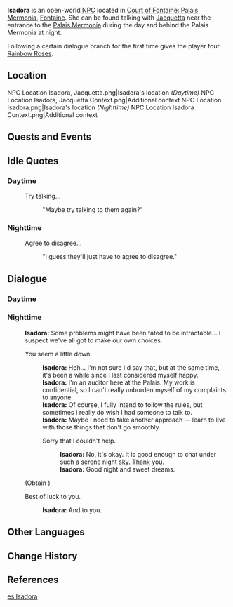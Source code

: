 {{Meta
<!-- Remove this template after adding the missing info -->
|missing_NPC_profile  = yes
}}
{{Character Infobox
|type             = Open-World NPC
|image            = NPC Isadora.png
|realname         = <!-- Optional, if different from in-game name -->
|deceased         = <!-- Past (for deceased prior to events of the game) or free response -->
|region           = Fontaine
|location         = Fontaine
|affiliation       = 
|title            = Auditor

|ancestry         = <!-- Clan/family -->
|father           = 
|mother           = 
|spouse           = 
|sibling          = 
|child            = 
|relative         = 

|voiceEN          = [https://kriscomics.com/ Kristen McGuire]<ref name="Kristen McGuire 3">Twitter: [https://twitter.com/KrisComics/status/1734249684569387459 EN VA Self Announcement] ([https://archive.ph/ORgkg Archived])</ref>
|voiceCN          = 
|voiceJP          = 
|voiceKR          = 
|dialoguereward   = {{Card|Rainbow Rose|4}}
}}
'''Isadora''' is an open-world [[NPC]] located in [[Court of Fontaine: Palais Mermonia]], [[Fontaine]]. She can be found talking with [[Jacquetta]] near the entrance to the [[Palais Mermonia]] during the day and behind the Palais Mermonia at night.

Following a certain dialogue branch for the first time gives the player four [[Rainbow Rose]]s.
<!--
==Profile==
''(To be added.)''
-->
==Location==
<gallery>
NPC Location Isadora, Jacquetta.png|Isadora's location ''(Daytime)''
NPC Location Isadora, Jacquetta Context.png|Additional context
NPC Location Isadora.png|Isadora's location ''(Nighttime)''
NPC Location Isadora Context.png|Additional context
</gallery>

==Quests and Events==
{{Quests and Events}}

==Idle Quotes==
===Daytime===
{{Dialogue Start}}
:{{DIcon|Idle}} Try talking...
::{{A|VO Isadora 01.ogg}} "Maybe try talking to them again?"
{{Dialogue End}}

===Nighttime===
{{Dialogue Start}}
:{{DIcon|Idle}} Agree to disagree...
::{{A|VO Isadora 02.ogg}} "I guess they'll just have to agree to disagree."
{{Dialogue End}}

==Dialogue==
===Daytime===
{{Transclude|Jacquetta|Dialogue}}

===Nighttime===
{{Dialogue Start}}
:'''Isadora:''' Some problems might have been fated to be intractable... I suspect we've all got to make our own choices.
:{{DIcon}} You seem a little down.
::'''Isadora:''' Heh... I'm not sure I'd say that, but at the same time, it's been a while since I last considered myself happy.
::'''Isadora:''' I'm an auditor here at the Palais. My work is confidential, so I can't really unburden myself of my complaints to anyone.
::'''Isadora:''' Of course, I fully intend to follow the rules, but sometimes I really do wish I had someone to talk to.
::'''Isadora:''' Maybe I need to take another approach &mdash; learn to live with those things that don't go smoothly.
::{{DIcon|Reward}} Sorry that I couldn't help.
:::'''Isadora:''' No, it's okay. It is good enough to chat under such a serene night sky. Thank you.
:::'''Isadora:''' Good night and sweet dreams.
:;(Obtain {{Item|Rainbow Rose|x=4}})
:{{DIcon}} Best of luck to you.
::'''Isadora:''' And to you.
{{Dialogue End}}

==Other Languages==
{{Other Languages|default_hidden=1
|en      = Isadora
|zhs     = 伊莎朵
|zhs_rm  = Yīshāduǒ
|zht     = 伊莎朵
|zht_rm  = Yīshāduǒ
|ja      = イサドラ
|ja_rm   = Isadora
|ko      = 이사도라
|es      = Isadora
|fr      = Isadora
|ru      = Айседора
|th      = Isadora
|vi      = Isadora
|de      = Isadora
|id      = Isadora
|pt      = Isadora
|tr      = Isadora
|it      = Isadora
}}

==Change History==
{{Change History|4.0}}

==References==
{{Reflist}}

[[es:Isadora]]
